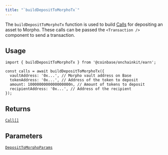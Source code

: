 ```yaml
---
title: "`buildDepositToMorphoTx`"
---
```



The `buildDepositToMorphoTx` function is used to build [Calls](/builderkits/onchainkit/transaction/types#calls) for depositing an asset to Morpho. These calls can be passed the `<Transaction />` component to send a transaction.

## Usage

```tsx twoslash [code]
import { buildDepositToMorphoTx } from '@coinbase/onchainkit/earn';

const calls = await buildDepositToMorphoTx({
  vaultAddress: '0x...', // Morpho vault address on Base
  tokenAddress: '0x...', // Address of the token to deposit
  amount: 1000000000000000000n, // Amount of tokens to deposit
  recipientAddress: '0x...', // Address of the recipient
});
```

## Returns

[`Call[]`](/builderkits/onchainkit/transaction/types#calls)

## Parameters

[`DepositToMorphoParams`](/builderkits/onchainkit/earn/types#deposittomorphoparams)
